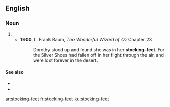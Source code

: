 {{also|stockingfeet}}
==English==

===Noun===
{{head|en|noun plural form|head=[[stocking]]-[[feet]]}}
# {{plural of|stocking-foot|lang=en}}
#* '''1900''', L. Frank Baum, ''The Wonderful Wizard of Oz'' Chapter 23
#*: Dorothy stood up and found she was in her '''stocking-feet'''. For the Silver Shoes had fallen off in her flight through the air, and were lost forever in the desert.

====See also====
* {{l|en|in one's stockinged feet}}
* {{l|en|stockinged}}

[[ar:stocking-feet]]
[[fr:stocking-feet]]
[[ku:stocking-feet]]